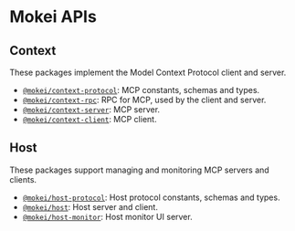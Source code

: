 # Mokei APIs

## Context

These packages implement the Model Context Protocol client and server.

- [`@mokei/context-protocol`](./api/context-protocol/index.md): MCP constants, schemas and types.
- [`@mokei/context-rpc`](./api/context-rpc/index.md): RPC for MCP, used by the client and server.
- [`@mokei/context-server`](./api/context-server/index.md): MCP server.
- [`@mokei/context-client`](./api/context-client/index.md): MCP client.

## Host

These packages support managing and monitoring MCP servers and clients.

- [`@mokei/host-protocol`](./api/host-protocol/index.md): Host protocol constants, schemas and types.
- [`@mokei/host`](./api/host/index.md): Host server and client.
- [`@mokei/host-monitor`](./api/host-monitor/index.md): Host monitor UI server.